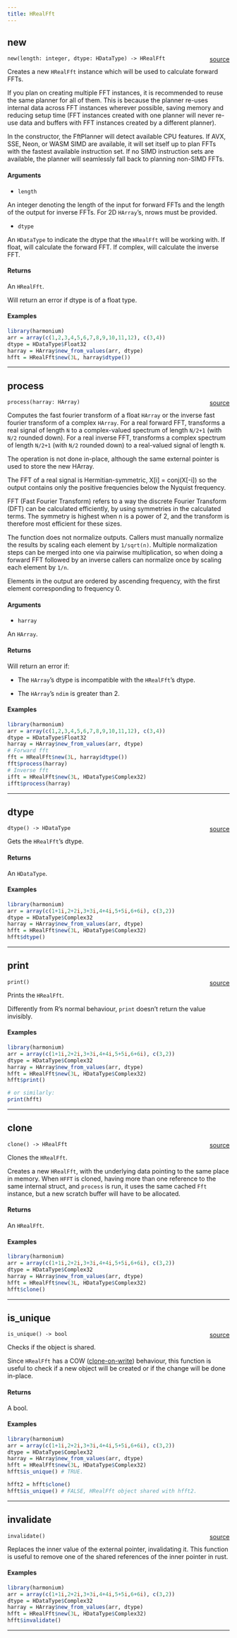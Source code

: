 ```yaml
---
title: HRealFft
---
```


## new

`new(length: integer, dtype: HDataType) -> HRealFft`<span style="float: right;"> [source](https://github.com/daniellga/harmonium/tree/master/r-harmonium/src/rust/src/hfft.rs#L522) </span> \

Creates a new `HRealFft` instance which will be used to calculate forward FFTs.

If you plan on creating multiple FFT instances, it is recommended to reuse the same planner for all of them. This is because the planner re-uses internal data
across FFT instances wherever possible, saving memory and reducing setup time (FFT instances created with one planner will never re-use data and buffers with
FFT instances created by a different planner).

In the constructor, the FftPlanner will detect available CPU features. If AVX, SSE, Neon, or WASM SIMD are available, it will set itself up to plan FFTs with
the fastest available instruction set. If no SIMD instruction sets are available, the planner will seamlessly fall back to planning non-SIMD FFTs.

#### Arguments

- `length`

An integer denoting the length of the input for forward FFTs and the length of the output for inverse FFTs. For 2D `HArray`'s, nrows must
be provided.

- `dtype`

An `HDataType` to indicate the dtype that the `HRealFft` will be working with. If float,
will calculate the forward FFT. If complex, will calculate the inverse FFT.

#### Returns

An `HRealFft`.

Will return an error if dtype is of a float type.

#### Examples

```r
library(harmonium)
arr = array(c(1,2,3,4,5,6,7,8,9,10,11,12), c(3,4))
dtype = HDataType$Float32
harray = HArray$new_from_values(arr, dtype)
hfft = HRealFft$new(3L, harray$dtype())
```

_________

## process

`process(harray: HArray)`<span style="float: right;"> [source](https://github.com/daniellga/harmonium/tree/master/r-harmonium/src/rust/src/hfft.rs#L591) </span> \

Computes the fast fourier transform of a float `HArray` or the inverse fast fourier transform of a complex `HArray`.
For a real forward FFT, transforms a real signal of length `N` to a complex-valued spectrum of length `N/2+1` (with `N/2` rounded down).
For a real inverse FFT, transforms a complex spectrum of length `N/2+1` (with `N/2` rounded down) to a real-valued
signal of length `N`.

The operation is not done in-place, although the same external pointer is used to store the new HArray.

The FFT of a real signal is Hermitian-symmetric, X[i] = conj(X[-i]) so the output contains only the positive frequencies
below the Nyquist frequency.

FFT (Fast Fourier Transform) refers to a way the discrete Fourier Transform (DFT) can be calculated efficiently,
by using symmetries in the calculated terms. The symmetry is highest when n is a power of 2, and the transform
is therefore most efficient for these sizes.

The function does not normalize outputs. Callers must manually normalize the results by scaling each element by
`1/sqrt(n)`. Multiple normalization steps can be merged into one via pairwise multiplication, so when doing
a forward FFT followed by an inverse callers can normalize once by scaling each element by `1/n`.

Elements in the output are ordered by ascending frequency, with the first element corresponding to frequency 0.

#### Arguments

- `harray`

An `HArray`.

#### Returns

Will return an error if:

- The `HArray`'s dtype is incompatible with the `HRealFft`'s dtype.

- The `HArray`'s `ndim` is greater than 2.

#### Examples

```r
library(harmonium)
arr = array(c(1,2,3,4,5,6,7,8,9,10,11,12), c(3,4))
dtype = HDataType$Float32
harray = HArray$new_from_values(arr, dtype)
# Forward fft
fft = HRealFft$new(3L, harray$dtype())
fft$process(harray)
# Inverse fft
ifft = HRealFft$new(3L, HDataType$Complex32)
ifft$process(harray)
```

_________

## dtype

`dtype() -> HDataType`<span style="float: right;"> [source](https://github.com/daniellga/harmonium/tree/master/r-harmonium/src/rust/src/hfft.rs#L620) </span> \

Gets the `HRealFft`'s dtype.

#### Returns

An `HDataType`.

#### Examples

```r
library(harmonium)
arr = array(c(1+1i,2+2i,3+3i,4+4i,5+5i,6+6i), c(3,2))
dtype = HDataType$Complex32
harray = HArray$new_from_values(arr, dtype)
hfft = HRealFft$new(3L, HDataType$Complex32)
hfft$dtype()
```

_________

## print

`print()`<span style="float: right;"> [source](https://github.com/daniellga/harmonium/tree/master/r-harmonium/src/rust/src/hfft.rs#L649) </span> \

Prints the `HRealFft`.

Differently from R's normal behaviour, `print` doesn't return the value invisibly.

#### Examples

```r
library(harmonium)
arr = array(c(1+1i,2+2i,3+3i,4+4i,5+5i,6+6i), c(3,2))
dtype = HDataType$Complex32
harray = HArray$new_from_values(arr, dtype)
hfft = HRealFft$new(3L, HDataType$Complex32)
hfft$print()

# or similarly:
print(hfft)
```

_________

## clone

`clone() -> HRealFft`<span style="float: right;"> [source](https://github.com/daniellga/harmonium/tree/master/r-harmonium/src/rust/src/hfft.rs#L682) </span> \

Clones the `HRealFft`.

Creates a new `HRealFft`, with the underlying data pointing to the same place in memory.
When `HFFT` is cloned, having more than one reference to the same internal struct, and `process` is run, it uses the same cached `Fft` instance, but a new
scratch buffer will have to be allocated.

#### Returns

An `HRealFft`.

#### Examples

```r
library(harmonium)
arr = array(c(1+1i,2+2i,3+3i,4+4i,5+5i,6+6i), c(3,2))
dtype = HDataType$Complex32
harray = HArray$new_from_values(arr, dtype)
hfft = HRealFft$new(3L, HDataType$Complex32)
hfft$clone()
```

_________

## is_unique

`is_unique() -> bool`<span style="float: right;"> [source](https://github.com/daniellga/harmonium/tree/master/r-harmonium/src/rust/src/hfft.rs#L716) </span> \

Checks if the object is shared.

Since `HRealFft` has a COW ([clone-on-write](https://doc.rust-lang.org/std/borrow/enum.Cow.html)) behaviour, this function is useful to check if a new
object will be created or if the change will be done in-place.

#### Returns

A bool.

#### Examples

```r
library(harmonium)
arr = array(c(1+1i,2+2i,3+3i,4+4i,5+5i,6+6i), c(3,2))
dtype = HDataType$Complex32
harray = HArray$new_from_values(arr, dtype)
hfft = HRealFft$new(3L, HDataType$Complex32)
hfft$is_unique() # TRUE.

hfft2 = hfft$clone()
hfft$is_unique() # FALSE, HRealFft object shared with hfft2.
```

_________

## invalidate

`invalidate()`<span style="float: right;"> [source](https://github.com/daniellga/harmonium/tree/master/r-harmonium/src/rust/src/hfft.rs#L744) </span> \

Replaces the inner value of the external pointer, invalidating it.
This function is useful to remove one of the shared references of the inner pointer in rust.

#### Examples

```r
library(harmonium)
arr = array(c(1+1i,2+2i,3+3i,4+4i,5+5i,6+6i), c(3,2))
dtype = HDataType$Complex32
harray = HArray$new_from_values(arr, dtype)
hfft = HRealFft$new(3L, HDataType$Complex32)
hfft$invalidate()
```

_________
